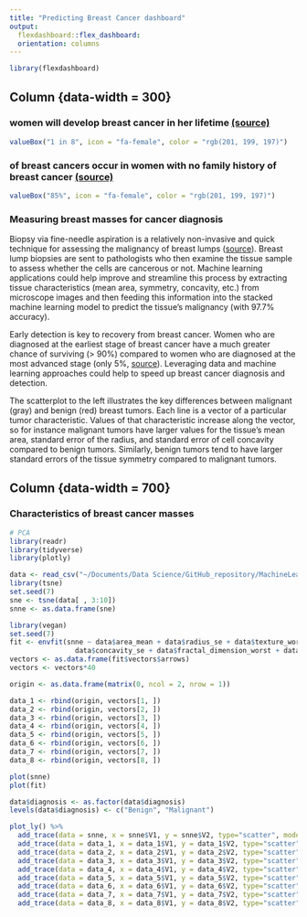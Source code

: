 ```yaml
---
title: "Predicting Breast Cancer dashboard"
output: 
  flexdashboard::flex_dashboard:
  orientation: columns
---
```


```r
library(flexdashboard)
```

Column {data-width = 300}
-----------------------------------------------------------------------

### women will develop breast cancer in her lifetime [(source)](http://www.breastcancer.org/symptoms/understand_bc/statistics)

```r
valueBox("1 in 8", icon = "fa-female", color = "rgb(201, 199, 197)")
```

### of breast cancers occur in women with no family history of breast cancer [(source)](http://www.breastcancer.org/symptoms/understand_bc/statistics)

```r
valueBox("85%", icon = "fa-female", color = "rgb(201, 199, 197)")
```

### Measuring breast masses for cancer diagnosis 

Biopsy via fine-needle aspiration is a relatively non-invasive and quick technique for assessing the malignancy of breast lumps ([source](https://bmccancer.biomedcentral.com/articles/10.1186/1471-2407-12-41)). Breast lump biopsies are sent to pathologists who then examine the tissue sample to assess whether the cells are cancerous or not. Machine learning applications could help improve and streamline this process by extracting tissue characteristics (mean area, symmetry, concavity, etc.) from microscope images and then feeding this information into the stacked machine learning model to predict the tissue's malignancy (with 97.7% accuracy). 

Early detection is key to recovery from breast cancer. Women who are diagnosed at the earliest stage of breast cancer have a much greater chance of surviving (> 90%) compared to women who are diagnosed at the most advanced stage (only 5%, [source](http://www.cancerresearchuk.org/about-cancer/cancer-symptoms/why-is-early-diagnosis-important)). Leveraging data and machine learning approaches could help to speed up breast cancer diagnosis and detection.

The scatterplot to the left illustrates the key differences between malignant (gray) and benign (red) breast tumors. Each line is a vector of a particular tumor characteristic. Values of that characteristic increase along the vector, so for instance malignant tumors have larger values for the tissue's mean area, standard error of the radius, and standard error of cell concavity compared to benign tumors. Similarly, benign tumors tend to have larger standard errors of the tissue symmetry compared to malignant tumors.

Column {data-width = 700}
-----------------------------------------------------------------------

### Characteristics of breast cancer masses

```r
# PCA
library(readr)
library(tidyverse)
library(plotly)

data <- read_csv("~/Documents/Data Science/GitHub_repository/MachineLearningPortfolio/PredictingBreastCancer/data.csv")
library(tsne)
set.seed(7)
sne <- tsne(data[ , 3:10])
snne <- as.data.frame(sne)

library(vegan)
set.seed(7)
fit <- envfit(snne ~ data$area_mean + data$radius_se + data$texture_worst + data$smoothness_worst + data$symmetry_worst + 
                data$concavity_se + data$fractal_dimension_worst + data$symmetry_se)
vectors <- as.data.frame(fit$vectors$arrows)
vectors <- vectors*40

origin <- as.data.frame(matrix(0, ncol = 2, nrow = 1))

data_1 <- rbind(origin, vectors[1, ])
data_2 <- rbind(origin, vectors[2, ])
data_3 <- rbind(origin, vectors[3, ])
data_4 <- rbind(origin, vectors[4, ])
data_5 <- rbind(origin, vectors[5, ])
data_6 <- rbind(origin, vectors[6, ])
data_7 <- rbind(origin, vectors[7, ])
data_8 <- rbind(origin, vectors[8, ])

plot(snne)
plot(fit)

data$diagnosis <- as.factor(data$diagnosis)
levels(data$diagnosis) <- c("Benign", "Malignant")

plot_ly() %>% 
  add_trace(data = snne, x = snne$V1, y = snne$V2, type="scatter", mode="markers", opacity = 0.7, color = ~data$diagnosis, colors = "Set1") %>% 
  add_trace(data = data_1, x = data_1$V1, y = data_1$V2, type="scatter", mode = "lines", name = "mean area", colors = "Set1") %>%
  add_trace(data = data_2, x = data_2$V1, y = data_2$V2, type="scatter", mode = "lines", name = "radius (SE)", colors = "Set1") %>%
  add_trace(data = data_3, x = data_3$V1, y = data_3$V2, type="scatter", mode = "lines", name = "texture (worst)", colors = "Set1") %>%
  add_trace(data = data_4, x = data_4$V1, y = data_4$V2, type="scatter", mode = "lines", name = "smoothness (worst)", colors = "Set1") %>%
  add_trace(data = data_5, x = data_5$V1, y = data_5$V2, type="scatter", mode = "lines", name = "symmetry (worst)", colors = "Set1") %>%
  add_trace(data = data_6, x = data_6$V1, y = data_6$V2, type="scatter", mode = "lines", name = "cell concavity (SE)", colors = "Set1") %>%
  add_trace(data = data_7, x = data_7$V1, y = data_7$V2, type="scatter", mode = "lines", name = "fractal dimension (worst)", colors = "Set1") %>%
  add_trace(data = data_8, x = data_8$V1, y = data_8$V2, type="scatter", mode = "lines", name = "symmetry (SE)", colors = "Set1") 


```

